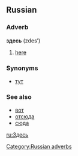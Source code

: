 ==Russian==
[[Category:Russian adverbs]]
===Adverb===
'''здесь''' (zdes’)

# [[here]]

===Synonyms===
*[[тут]]

===See also===
*[[вот]]
*[[отсюда]]
*[[сюда]]

[[ru:Здесь]]